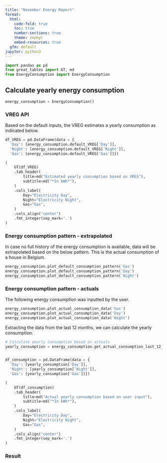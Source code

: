 ```yaml
---
title: "November Energy Report"
format:
  html:
    code-fold: true
    toc: true
    number-sections: true
    theme: zephyr
    embed-resources: true
  gfm: default
jupyter: python3
---
```


```python
import pandas as pd
from great_tables import GT, md
from EnergyConsumption import EnergyConsumption
```

## Calculate yearly energy consumption
```python
energy_consumption = EnergyConsumption()
```

### VREG API
Based on the default inputs, the VREG estimates a yearly consumption as indicated below.
```python
df_VREG = pd.DataFrame(data = {
  'Day': [energy_consumption.default_VREG['Day']],
  'Night': [energy_consumption.default_VREG['Night']],
  'Gas': [energy_consumption.default_VREG['Gas']]})

(
    GT(df_VREG)
    .tab_header(
        title=md("Estimated yearly consumption based on VREG"),
        subtitle=md("*In kWh*"),
    )
    .cols_label(
        Day="Electricity Day",
        Night="Electricity Night",
        Gas="Gas",
    )
    .cols_align("center")
    .fmt_integer(sep_mark='.')
)
```

### Energy consumption pattern - extrapolated

In case no full history of the energy consumption is available, data will be extrapolated based on the below pattern. This is the actual consumption of a house in Belgium.

```python
energy_consumption.plot_default_consumption_pattern('Gas')
energy_consumption.plot_default_consumption_pattern('Day')
energy_consumption.plot_default_consumption_pattern('Night')
```

### Energy consumption pattern - actuals
The following energy consumption was inputted by the user. 
```python
energy_consumption.plot_actual_consumption_data('Gas')
energy_consumption.plot_actual_consumption_data('Day')
energy_consumption.plot_actual_consumption_data('Night')
```

Extracting the data from the last 12 months, we can calculate the yearly consumption. 
```python
# Calculate yearly consumption based on actuals
yearly_consumption = energy_consumption.get_actual_consumption_last_12_months()


df_consumption = pd.DataFrame(data = {
  'Day': [yearly_consumption['Day']],
  'Night': [yearly_consumption['Night']],
  'Gas': [yearly_consumption['Gas']]})

(
    GT(df_consumption)
    .tab_header(
        title=md("Actual yearly consumption based on user input"),
        subtitle=md("*In kWh*"),
    )
    .cols_label(
        Day="Electricity Day",
        Night="Electricity Night",
        Gas="Gas",
    )
    .cols_align("center")
    .fmt_integer(sep_mark='.')
)
```

### Result